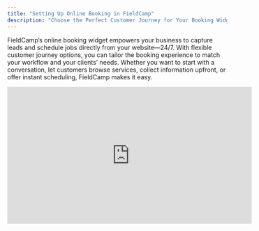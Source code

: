 ```yaml
---
title: "Setting Up Online Booking in FieldCamp"
description: "Choose the Perfect Customer Journey for Your Booking Widget"
---
```


FieldCamp’s online booking widget empowers your business to capture leads and schedule jobs directly from your website—24/7. With flexible customer journey options, you can tailor the booking experience to match your workflow and your clients’ needs. Whether you want to start with a conversation, let customers browse services, collect information upfront, or offer instant scheduling, FieldCamp makes it easy.

<iframe width="560" height="315" src="https://www.youtube.com/embed/ZkLSZqbe-O0?si=aEhL5KALmViT0sNr" title="YouTube video player" frameborder="0" allow="accelerometer; autoplay; clipboard-write; encrypted-media; gyroscope; picture-in-picture; web-share" referrerpolicy="strict-origin-when-cross-origin" allowfullscreen />

## **Why Use the Online Booking Widget?**

- Seamless Customer Experience: Let visitors book appointments or request services instantly, 24/7.
- Customizable Branding: Match the widget’s look and feel to your business.
- Easy Integration: Add the widget to any website with simple copy-paste code.
- Automated Engagement: Optionally auto-open the widget to engage visitors as soon as they arrive.

## **Configuring Your Chat Widget Settings**

Navigate to the Online Booking section in FieldCamp to access your widget settings.

### **1. Basic Settings**

![Ob5 Pn](/images/ob5.png)

- **Widget Title:**\
  Enter a descriptive name for your widget. This helps you identify different widgets if you use more than one.
- **Welcome Message:**\
  Craft a friendly message that greets your website visitors when the widget opens.
- **Widget Color:**\
  Choose a color that matches your brand. You can select from the color picker or enter a hex code.
- **Widget Position:**\
  Decide where the widget appears on your website. Options include “Bottom Right,” making it easily accessible for users.
- **Auto-open after 5 seconds:**\
  Enable this toggle if you want the widget to automatically open a few seconds after a visitor lands on your site, increasing engagement.

**Save:**\
Click the Save button to apply your settings.

## **Setting Up the Customer Journey**

FieldCamp allows you to customize the Customer Flow—the path your customers follow when booking online.

Navigate to the Customer Flow tab to choose the most suitable journey for your business:

### **Customer Journey Modes**

1. **Conversation First**

   ![Ob1 Pn](/images/ob1.png)
   - Start with a natural chat to guide the customer through their needs.
   - Ideal for personalized service or when you want to gather more context before offering options.
   - _In this mode, the chat will begin by understanding customer needs through conversation._
2. **Product Search**

   ![Ob2 Pn](/images/ob2.png)
   - Begin by showing available products or services.
   - Customers see a list of services and can select what they need.
   - Product Search Settings:
     - Customize the search prompt (e.g., “What service are you looking for?”)
     - Optionally show pricing and/or availability information.
   - _In this mode, customers first see a list of available services to choose from._
3. **Form First**

   ![OB3 Pn](/images/OB3.png)
   - Start by collecting customer information via a form.
   - Useful when you need essential details upfront before proceeding with booking or recommendations.
   - _In this mode, customers must fill out a form before moving forward._
4. **Direct Booking**

   ![OB4 Pn](/images/OB4.png)
   - Jump straight to scheduling and availability.
   - Customers immediately see available time slots to book a service.
   - Booking Settings:
     - Customize the schedule prompt (e.g., “When would you like to schedule your service?”)
     - Toggle options to show service time estimates, require customer address, and collect payment method.
   - _In this mode, customers can book a time slot right away, streamlining the process for repeat or ready-to-book clients._

## **Integrating the Chat Widget on Your Website**

After configuring your widget, you’ll need to add it to your website. FieldCamp provides the necessary code snippets for easy integration.

### **1. Add CSS to Your Website**

Copy the provided CSS link and paste it into the \<head\> section of your website’s HTML:

```
<link rel="stylesheet" href="https://chat-platform.fieldcamp.ai/widget.css">
```

### 2. **Add Scripts Before \</body\>**

Scroll to the bottom of your HTML file, just before the closing \</body\> tag, and add the provided script configuration:

```
<script>
        window.copilotConfig = {
  "autoOpen": false,
  "zIndex": 99999,
  "autoInit": false,
  "title": "",
  "primaryColor": "#3498db",
  "position": "bottom-right",
  "welcomeMessage": "",
  "token": "eyJhbGciOiJIUzI1NiIsInR5cCI6IkpXVCJ9.eyJpZCI6IjY3ZTM5ODc1ZDhhN2U0MWY5NmU1ZjI1YSIsImVtYWlsIjoiZGFuZWlsc21pdGg2N0BnbWFpbC5jb20iLCJyb2xlIjp7Im5hbWUiOiJzdXBlckFkbWluIiwicGVybWlzc2lvbnMiOlt7Im5hbWUiOiJhbGxfbW9kdWxlcyIsInBlcm1pc3Npb25zIjpbImFsbF9tb2R1bGVzIl19XSwiaWQiOiI2N2NhOGM5NDkwMjkwYjg1ZWZjNGUzZjIifSwibmFtZSI6IkRhbmVpbCIsInBhcmVudElkIjpudWxsLCJpYXQiOjE3NDcxMTI5ODN9.TJKAo7VF458JTyqZWAuzNnwG2dbH4D3mzA-zJqDE12w"
};
    </script>
    
    <!-- Smart Home Assistant Widget -->
    <script src="https://chat-platform.fieldcamp.ai/widget.js" type="text/javascript"></script>
    
    <!-- Force initialization -->
    <script>
    document.addEventListener('DOMContentLoaded', function() {
        console.log("DOM loaded, checking for widget");
    
        setTimeout(function() {
        if (window.initCoPilotWidget) {
            console.log("Initializing widget manually");
            const container = window.initCoPilotWidget({
            autoOpen: false
            });
            console.log("Widget container:", container);
        } else {
            console.error("Widget script failed to load or initialize");
        }
        }, 1000);
    });
    </script>
```

Replace "YOUR_UNIQUE_TOKEN_HERE" with the token provided in your FieldCamp dashboard.

### **Best Practices**

- Personalize the Welcome Message: Make your greeting inviting and informative to encourage bookings.
- Test the Widget: After adding the code, visit your website to ensure the widget appears and functions as expected.
- Monitor Engagement: Use FieldCamp analytics to track how many bookings come through the widget and optimize your messaging accordingly.
- Keep Branding Consistent: Match widget color and style to your website for a seamless customer experience.
- Choose the Right Flow: Select the customer journey that best fits your business and audience for higher conversion rates.

With FieldCamp’s online booking widget, you’re in control of the customer experience from the very first click. Select the journey that best fits your business model, customize the flow, and make it easier than ever for clients to book your services. Start capturing more leads and turning website visitors into loyal customers—automatically.